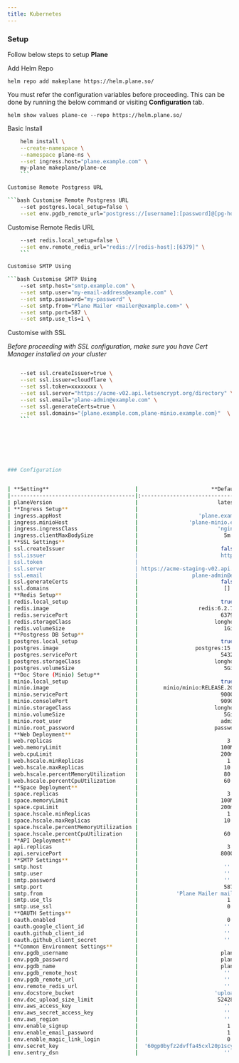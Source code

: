 ```yaml
---
title: Kubernetes
---
```

### Setup
Follow below steps to setup **Plane**

Add Helm Repo
```url Add Helm Repo
helm repo add makeplane https://helm.plane.so/
```
You must refer the configuration variables before proceeding. This can be done by running the below command or visiting **Configuration** tab.

```url
helm show values plane-ce --repo https://helm.plane.so/ 
```

Basic Install

```bash Basic Install
    helm install \
    --create-namespace \
    --namespace plane-ns \
    --set ingress.host="plane.example.com" \
    my-plane makeplane/plane-ce
    ```

Customise Remote Postgress URL

```bash Customise Remote Postgress URL
    --set postgres.local_setup=false \
    --set env.pgdb_remote_url="postgress://[username]:[password]@[pg-host]/[db-name]" \
```

Customise Remote Redis URL

```bash Customise Remote Redis URL
    --set redis.local_setup=false \
    --set env.remote_redis_url="redis://[redis-host]:[6379]" \
    ```

Customise SMTP Using

```bash Customise SMTP Using
    --set smtp.host="smtp.example.com" \
    --set smtp.user="my-email-address@example.com" \
    --set smtp.password="my-password" \
    --set smtp.from="Plane Mailer <mailer@example.com>" \
    --set smtp.port=587 \
    --set smtp.use_tls=1 \

```

Customise with SSL

_Before proceeding with SSL configuration, make sure you have Cert Manager installed on your cluster_

```bash Customise with SSL

    --set ssl.createIssuer=true \
    --set ssl.issuer=cloudflare \
    --set ssl.token=xxxxxxxx \
    --set ssl.server="https://acme-v02.api.letsencrypt.org/directory" \
    --set ssl.email="plane-admin@example.com" \
    --set ssl.generateCerts=true \
    --set ssl.domains="{plane.example.com,plane-minio.example.com}"  \
    ```







### Configuration


| **Setting**                           |                       **Default**                      | **Required** | **Description**                                                                                                          |
|---------------------------------------|:------------------------------------------------------:|:------------:|--------------------------------------------------------------------------------------------------------------------------|
| planeVersion                          |                         latest                         |      Yes     |                                                                                                                          |
| **Ingress Setup**                     |                                                        |              |                                                                                                                          |
| ingress.appHost                       |                   'plane.example.com'                  |      Yes     |                                                                                                                          |
| ingress.minioHost                     |                'plane-minio.example.com'               |              | (Optional) Required to open minio console interface                                                                      |
| ingress.ingressClass                  |                         'nginx'                        |      Yes     | can be any of the supported ingress controller class (eg. nginx, traefik, etc)                                           |
| ingress.clientMaxBodySize             |                           5m                           |      Yes     | This is set at the ingress controller level to support max data from client.                                             |
| **SSL Settings**                      |                                                        |              |                                                                                                                          |
| ssl.createIssuer                      |                          false                         |              | Set it to true to create Let's Encrypt Service based issuer                                                              |
| ssl.issuer                            |                          http                          |              | (Yes, if createIssuer = true) Allowed - cloudflare, digitalocean, http                                                   |
| ssl.token                             |                                                        |              | (Yes, if createIssuer = true) api token of dns provider, not required for http                                           |
| ssl.server                            | https://acme-staging-v02.api.letsencrypt.org/directory |              | (Yes, if createIssuer = true)Lets Encrypt SSL Generation API. Production: https://acme-v02.api.letsencrypt.org/directory |
| ssl.email                             |                 plane-admin@example.com                |              | (Yes, if createIssuer = true) Required by Let's Encrypt. Change to a valid email id                                      |
| ssl.generateCerts                     |                          false                         |              |                                                                                                                          |
| ssl.domains                           |                           []                           |              | (Yes, if generateCerts = true) Array List of domains                                                                     |
| **Redis Setup**                       |                                                        |              |                                                                                                                          |
| redis.local_setup                     |                          true                          |              |                                                                                                                          |
| redis.image                           |                   redis:6.2.7-alpine                   |              |                                                                                                                          |
| redis.servicePort                     |                          6379                          |              | Yes, if redis.local_setup=true                                                                                           |
| redis.storageClass                    |                        longhorn                        |              | Yes, if redis.local_setup=true                                                                                           |
| redis.volumeSize                      |                           1Gi                          |              | Yes, if redis.local_setup=true                                                                                           |
| **Postgress DB Setup**                |                                                        |              |                                                                                                                          |
| postgres.local_setup                  |                          true                          |              |                                                                                                                          |
| postgres.image                        |                  postgres:15.2-alpine                  |              | Yes, if postgres.local_setup=true                                                                                        |
| postgres.servicePort                  |                          5432                          |              | Yes, if postgres.local_setup=true                                                                                        |
| postgres.storageClass                 |                        longhorn                        |              | Yes, if postgres.local_setup=true                                                                                        |
| postgres.volumeSize                   |                           5Gi                          |              | Yes, if postgres.local_setup=true                                                                                        |
| **Doc Store (Minio) Setup**           |                                                        |              |                                                                                                                          |
| minio.local_setup                     |                          true                          |              | In case this is false, AWS-S3 will settings will be required                                                             |
| minio.image                           |        minio/minio:RELEASE.2023-10-25T06-33-25Z        |              | Yes, if minio.local_setup=true                                                                                           |
| minio.servicePort                     |                          9000                          |              | Yes, if minio.local_setup=true                                                                                           |
| minio.consolePort                     |                          9090                          |              | Yes, if minio.local_setup=true                                                                                           |
| minio.storageClass                    |                        longhorn                        |              | Yes, if minio.local_setup=true                                                                                           |
| minio.volumeSize                      |                           5Gi                          |              | Yes, if minio.local_setup=true                                                                                           |
| minio.root_user                       |                          admin                         |              | Yes, if minio.local_setup=true                                                                                           |
| minio.root_password                   |                        password                        |              | Yes, if minio.local_setup=true                                                                                           |
| **Web Deployment**                    |                                                        |              |                                                                                                                          |
| web.replicas                          |                            3                           |      Yes     | must be >=1                                                                                                              |
| web.memoryLimit                       |                          100Mi                         |              |                                                                                                                          |
| web.cpuLimit                          |                          200m                          |              |                                                                                                                          |
| web.hscale.minReplicas                |                            1                           |              |                                                                                                                          |
| web.hscale.maxReplicas                |                           10                           |              |                                                                                                                          |
| web.hscale.percentMemoryUtilization   |                           80                           |              |                                                                                                                          |
| web.hscale.percentCpuUtilization      |                           60                           |              |                                                                                                                          |
| **Space Deployment**                  |                                                        |              |                                                                                                                          |
| space.replicas                        |                            3                           |      Yes     | must be >=1                                                                                                              |
| space.memoryLimit                     |                          100Mi                         |              |                                                                                                                          |
| space.cpuLimit                        |                          200m                          |              |                                                                                                                          |
| space.hscale.minReplicas              |                            1                           |              |                                                                                                                          |
| space.hscale.maxReplicas              |                           10                           |              |                                                                                                                          |
| space.hscale.percentMemoryUtilization |                                                        |              |                                                                                                                          |
| space.hscale.percentCpuUtilization    |                           60                           |              |                                                                                                                          |
| **API Deployment**                    |                                                        |              |                                                                                                                          |
| api.replicas                          |                            3                           |      Yes     | must be >=1                                                                                                              |
| api.servicePort                       |                          8000                          |              |                                                                                                                          |
| **SMTP Settings**                     |                                                        |              |                                                                                                                          |
| smtp.host                             |                           ''                           |              | For Email Delivery                                                                                                       |
| smtp.user                             |                           ''                           |              | For Email Delivery                                                                                                       |
| smtp.password                         |                           ''                           |              | For Email Delivery                                                                                                       |
| smtp.port                             |                           587                          |              | For Email Delivery                                                                                                       |
| smtp.from                             |            'Plane Mailer mailer@example.com'           |              |                                                                                                                          |
| smtp.use_tls                          |                            1                           |              |                                                                                                                          |
| smtp.use_ssl                          |                            0                           |              |                                                                                                                          |
| **OAUTH Settings**                    |                                                        |              |                                                                                                                          |
| oauth.enabled                         |                            0                           |              |                                                                                                                          |
| oauth.google_client_id                |                           ''                           |              |                                                                                                                          |
| oauth.github_client_id                |                           ''                           |              |                                                                                                                          |
| oauth.github_client_secret            |                           ''                           |              |                                                                                                                          |
| **Common Environment Settings**       |                                                        |              |                                                                                                                          |
| env.pgdb_username                     |                          plane                         |              |                                                                                                                          |
| env.pgdb_password                     |                          plane                         |              |                                                                                                                          |
| env.pgdb_name                         |                          plane                         |              |                                                                                                                          |
| env.pgdb_remote_host                  |                           ''                           |              | Required, in case of Remote Host provider                                                                                |
| env.pgdb_remote_url                   |                           ''                           |              | Required, in case of Remote Postgress DB Url                                                                             |
| env.remote_redis_url                  |                           ''                           |              | Required, in case of Remote Redis Instance                                                                               |
| env.docstore_bucket                   |                        'uploads'                       |      YES     | Minio / AWS-S3 Bucket Name                                                                                               |
| env.doc_upload_size_limit             |                         5242880                        |      YES     | Document Upload Size Limit (default to 5Mb)                                                                              |
| env.aws_access_key                    |                           ''                           |              | Required, in case minio.local_setup = false                                                                              |
| env.aws_secret_access_key             |                           ''                           |              | Required, in case minio.local_setup = false                                                                              |
| env.aws_region                        |                           ''                           |              | Required, in case minio.local_setup = false                                                                              |
| env.enable_signup                     |                            1                           |              | Valid values are 0 & 1                                                                                                   |
| env.enable_email_password             |                            1                           |              | Valid values are 0 & 1                                                                                                   |
| env.enable_magic_link_login           |                            0                           |              | Valid values are 0 & 1. In case this is set to 1, SMTP settings would be required                                        |
| env.secret_key                        |  '60gp0byfz2dvffa45cxl20p1scy9xbpf6d8c5y0geejgkyp1b5'  |              | Random secret key for data encoding during transit.                                                                      |
| env.sentry_dsn                        |                           ''                           |              | Sentry DSN for error logging                                                                                             |